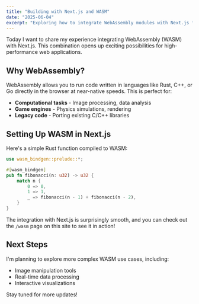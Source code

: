```yaml
---
title: "Building with Next.js and WASM"
date: "2025-06-04"
excerpt: "Exploring how to integrate WebAssembly modules with Next.js for high-performance web applications."
---
```


Today I want to share my experience integrating WebAssembly (WASM) with Next.js. This combination opens up exciting possibilities for high-performance web applications.

## Why WebAssembly?

WebAssembly allows you to run code written in languages like Rust, C++, or Go directly in the browser at near-native speeds. This is perfect for:

- **Computational tasks** - Image processing, data analysis
- **Game engines** - Physics simulations, rendering
- **Legacy code** - Porting existing C/C++ libraries

## Setting Up WASM in Next.js

Here's a simple Rust function compiled to WASM:

```rust
use wasm_bindgen::prelude::*;

#[wasm_bindgen]
pub fn fibonacci(n: u32) -> u32 {
    match n {
        0 => 0,
        1 => 1,
        _ => fibonacci(n - 1) + fibonacci(n - 2),
    }
}
```

The integration with Next.js is surprisingly smooth, and you can check out the `/wasm` page on this site to see it in action!

## Next Steps

I'm planning to explore more complex WASM use cases, including:
- Image manipulation tools
- Real-time data processing
- Interactive visualizations

Stay tuned for more updates!